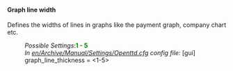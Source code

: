 ====Graph line width====
{{en/Feature|1.2|float=right|text=(since 1.2.0)}}

Defines the widths of lines in graphs like the payment graph, company chart etc.

:''Possible Settings'':<span style="color:green">'''1 - 5'''</span>
:''In [[en/Archive/Manual/Settings/Openttd.cfg]] config file:'' [gui] graph_line_thickness = <1-5>
{{en/-}}